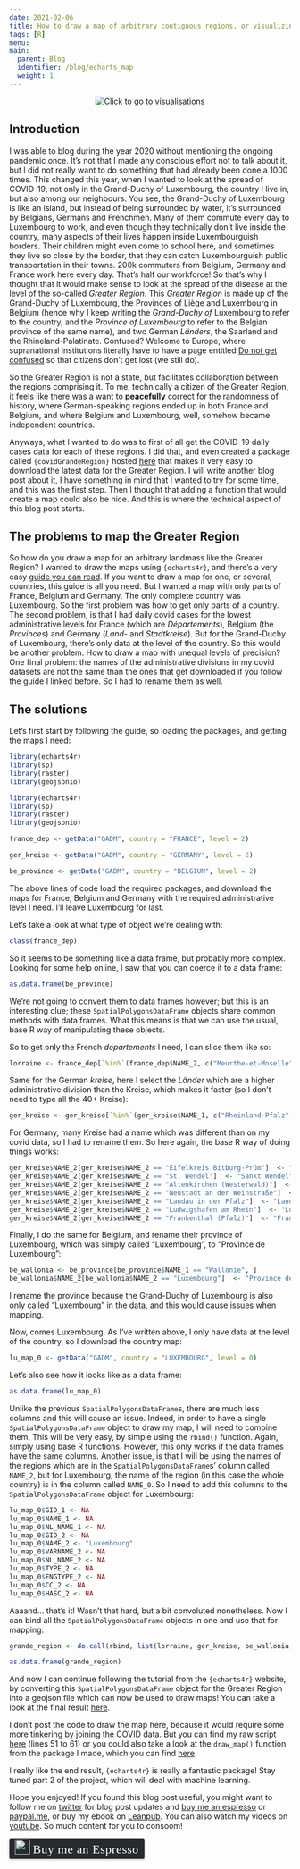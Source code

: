 ```yaml
---
date: 2021-02-06
title: How to draw a map of arbitrary contiguous regions, or visualizing the spread of COVID-19 in the Greater Region
tags: [R]
menu:
main:
  parent: Blog
  identifier: /blog/echarts_map
  weight: 1
---
```



<div style="text-align:center;">
<a href="https://happy-newton-bf63ad.netlify.app/">
<img src="/img/covidGrandeRegion.gif" title = "Click to go to visualisations"></a>
</div>


## Introduction

I was able to blog during the year 2020 without mentioning the ongoing pandemic once. It's not that I made
any conscious effort not to talk about it, but I did not really want to do something that had already
been done a 1000 times. This changed this year, when I wanted to look at the spread of 
COVID-19, not only in the Grand-Duchy of Luxembourg, the country I live in, but also among our 
neighbours. You see, the Grand-Duchy of Luxembourg is like an island, but instead of being surrounded
by water, it's surrounded by Belgians, Germans and Frenchmen. Many of them commute every day to Luxembourg
to work, and even though they technically don't live inside the country, many aspects of their 
lives happen inside Luxembourguish borders. Their children might even come to school here, and sometimes
they live so close by the border, that they can catch Luxembourguish public transportation in their
towns. 200k commuters from Belgium, Germany and France work here every day. That's half our 
workforce! So that's why I thought that it would make sense to look at the spread of the disease
at the level of the so-called *Greater Region*. This *Greater Region* is made up of the Grand-Duchy
of Luxembourg, the Provinces of Liège and Luxembourg in Belgium (hence why I keep writing the
*Grand-Duchy of* Luxembourg to refer to the country, and the *Province of Luxembourg* to refer
to the Belgian province of the same name), and two German *Länders*, the Saarland and 
the Rhineland-Palatinate. Confused? Welcome to Europe, where supranational institutions
literally have to have a page entitled [Do not get confused](https://www.coe.int/en/web/about-us/do-not-get-confused)
so that citizens don't get lost (we still do).

So the Greater Region is not a state, but facilitates collaboration between the regions comprising
it. To me, technically a citizen of the Greater Region, it feels like there was a want to **peacefully** correct
for the randomness of history, where German-speaking regions ended up in both France and Belgium, 
and where Belgium and Luxembourg, well, somehow became independent countries.

Anyways, what I wanted to do was to first of all get the COVID-19 daily cases data for each of these
regions. I did that, and even created a package called `{covidGrandeRegion}` hosted
[here](https://github.com/b-rodrigues/covidGrandeRegion) that makes it very easy to download the 
latest data for the Greater Region. I will write another blog post about it, I have something
in mind that I wanted to try for some time, and this was the first step.
Then I thought that adding a function that would create a map could also be nice. And this is
where the technical aspect of this blog post starts.

## The problems to map the Greater Region

So how do you draw a map for an arbitrary landmass like the Greater Region? I wanted to draw the
maps using `{echarts4r}`, and there's a very easy [guide you can read](https://echarts4r.john-coene.com/articles/make-geo-json.html).
If you want to draw a map for one, or several, countries, this guide is all you need. But I wanted 
a map with only parts of France, Belgium and Germany. The only complete country was Luxembourg.
So the first problem was how to get only parts of a country. The second problem, is that I had 
daily covid cases for the lowest administrative levels for France (which are *Départements*), 
Belgium (the *Provinces*) and Germany (*Land-* and *Stadtkreise*). But for the Grand-Duchy of Luxembourg,
there's only data at the level of the country. So this would be another problem. How to draw a map
with unequal levels of precision?
One final problem: the names of the administrative divisions in my covid datasets are not the same
than the ones that get downloaded if you follow the guide I linked before. So I had to rename 
them as well.

## The solutions

Let's first start by following the guide, so loading the packages, and getting the maps I need:

```r
library(echarts4r)
library(sp)
library(raster)
library(geojsonio)
```

```r
library(echarts4r)
library(sp)
library(raster)
library(geojsonio)
```

```r
france_dep <- getData("GADM", country = "FRANCE", level = 2)

ger_kreise <- getData("GADM", country = "GERMANY", level = 2)

be_province <- getData("GADM", country = "BELGIUM", level = 2)
```

The above lines of code load the required packages, and download the maps for France, Belgium
and Germany with the required administrative level I need. I'll leave Luxembourg for last.

Let's take a look at what type of object we're dealing with:

```r
class(france_dep)
```

So it seems to be something like a data frame, but probably more complex. Looking for some help
online, I saw that you can coerce it to a data frame:

```r
as.data.frame(be_province)
```

We're not going to convert them to data frames however; but this is an interesting clue; these `SpatialPolygonsDataFrame`
objects share common methods with data frames. What this means is that we can use the usual, 
base R way of manipulating these objects.

So to get only the French *départements* I need, I can slice them like so:

```r
lorraine <- france_dep[`%in%`(france_dep$NAME_2, c("Meurthe-et-Moselle", "Meuse", "Moselle", "Vosges")),]
```

Same for the German *kreise*, here I select the *Länder* which are a higher administrative division
than the Kreise, which makes it faster (so I don't need to type all the 40+ Kreise):

```r
ger_kreise <- ger_kreise[`%in%`(ger_kreise$NAME_1, c("Rheinland-Pfalz", "Saarland")),]
```

For Germany, many Kreise had a name which was different than on my covid data, so I had to 
rename them. So here again, the base R way of doing things works:

```r
ger_kreise$NAME_2[ger_kreise$NAME_2 == "Eifelkreis Bitburg-Prüm"]  <- "Bitburg-Prüm"
ger_kreise$NAME_2[ger_kreise$NAME_2 == "St. Wendel"]  <- "Sankt Wendel"
ger_kreise$NAME_2[ger_kreise$NAME_2 == "Altenkirchen (Westerwald)"]  <- "Altenkirchen"
ger_kreise$NAME_2[ger_kreise$NAME_2 == "Neustadt an der Weinstraße"]  <- "Neustadt a.d.Weinstraße"
ger_kreise$NAME_2[ger_kreise$NAME_2 == "Landau in der Pfalz"]  <- "Landau i.d.Pfalz"
ger_kreise$NAME_2[ger_kreise$NAME_2 == "Ludwigshafen am Rhein"]  <- "Ludwigshafen"
ger_kreise$NAME_2[ger_kreise$NAME_2 == "Frankenthal (Pfalz)"]  <- "Frankenthal"
```

Finally, I do the same for Belgium, and rename their province of Luxembourg, which was simply called
"Luxembourg", to "Province de Luxembourg":

```r
be_wallonia <- be_province[be_province$NAME_1 == "Wallonie", ]
be_wallonia$NAME_2[be_wallonia$NAME_2 == "Luxembourg"]  <- "Province de Luxembourg"
```

I rename the province because the Grand-Duchy of Luxembourg is also only called "Luxembourg" in the
data, and this would cause issues when mapping.

Now, comes Luxembourg. As I've written above, I only have data at the level of the country, so 
I download the country map:

```r
lu_map_0 <- getData("GADM", country = "LUXEMBOURG", level = 0)
```

Let's also see how it looks like as a data frame:

```r
as.data.frame(lu_map_0)
```

Unlike the previous `SpatialPolygonsDataFrame`s, there are much less columns and this will cause
an issue. Indeed, in order to have a single `SpatialPolygonsDataFrame` object to draw my map, 
I will need to combine them. This will be very easy, by simple using the `rbind()` function.
Again, simply using base R functions. However, this only works if the data frames have the same
columns. Another issue, is that I will be using the names of the regions which are in the `SpatialPolygonsDataFrame`s'
column called `NAME_2`, but for Luxembourg, the name of the region (in this case the whole country)
is in the column called `NAME_0`. So I need to add this columns to the `SpatialPolygonsDataFrame`
object for Luxembourg:

```r
lu_map_0$GID_1 <- NA
lu_map_0$NAME_1 <- NA
lu_map_0$NL_NAME_1 <- NA
lu_map_0$GID_2 <- NA
lu_map_0$NAME_2 <- "Luxembourg"
lu_map_0$VARNAME_2 <- NA
lu_map_0$NL_NAME_2 <- NA
lu_map_0$TYPE_2 <- NA
lu_map_0$ENGTYPE_2 <- NA
lu_map_0$CC_2 <- NA
lu_map_0$HASC_2 <- NA
```

Aaaand... that's it! Wasn't that hard, but a bit convoluted nonetheless. Now I can bind all
the `SpatialPolygonsDataFrame` objects in one and use that for mapping:

```r
grande_region <- do.call(rbind, list(lorraine, ger_kreise, be_wallonia, lu_map_0))

as.data.frame(grande_region)
```

And now I can continue following the tutorial from the `{echarts4r}` website, by converting this
`SpatialPolygonsDataFrame` object for the Greater Region into a geojson file which can now be 
used to draw maps! You can take a look at the final result [here](https://happy-newton-bf63ad.netlify.app/).

I don't post the code to draw the map here, because it would require some more tinkering by 
joining the COVID data. But you can find my raw script [here](https://github.com/b-rodrigues/covidGrandeRegion/blob/master/data-raw/maps.R)
(lines 51 to 61) or you could also take a look at the `draw_map()` function from the package
I made, which you can find [here](https://github.com/b-rodrigues/covidGrandeRegion/blob/master/R/draw_map.R).

I really like the end result, `{echarts4r}` is really a fantastic package!
Stay tuned part 2 of the project, which will deal with machine learning.

Hope you enjoyed! If you found this blog post useful, you might want to follow 
me on [twitter](https://www.twitter.com/brodriguesco) for blog post updates and 
[buy me an espresso](https://www.buymeacoffee.com/brodriguesco) or [paypal.me](https://www.paypal.me/brodriguesco), or buy my ebook on [Leanpub](https://leanpub.com/modern_tidyverse).
You can also watch my videos on [youtube](https://www.youtube.com/c/BrunoRodrigues1988/).
So much content for you to consoom!

<style>.bmc-button img{width: 27px !important;margin-bottom: 1px !important;box-shadow: none !important;border: none !important;vertical-align: middle !important;}.bmc-button{line-height: 36px !important;height:37px !important;text-decoration: none !important;display:inline-flex !important;color:#ffffff !important;background-color:#272b30 !important;border-radius: 3px !important;border: 1px solid transparent !important;padding: 1px 9px !important;font-size: 22px !important;letter-spacing:0.6px !important;box-shadow: 0px 1px 2px rgba(190, 190, 190, 0.5) !important;-webkit-box-shadow: 0px 1px 2px 2px rgba(190, 190, 190, 0.5) !important;margin: 0 auto !important;font-family:'Cookie', cursive !important;-webkit-box-sizing: border-box !important;box-sizing: border-box !important;-o-transition: 0.3s all linear !important;-webkit-transition: 0.3s all linear !important;-moz-transition: 0.3s all linear !important;-ms-transition: 0.3s all linear !important;transition: 0.3s all linear !important;}.bmc-button:hover, .bmc-button:active, .bmc-button:focus {-webkit-box-shadow: 0px 1px 2px 2px rgba(190, 190, 190, 0.5) !important;text-decoration: none !important;box-shadow: 0px 1px 2px 2px rgba(190, 190, 190, 0.5) !important;opacity: 0.85 !important;color:#82518c !important;}</style><link href="https://fonts.googleapis.com/css?family=Cookie" rel="stylesheet"><a class="bmc-button" target="_blank" href="https://www.buymeacoffee.com/brodriguesco"><img src="https://www.buymeacoffee.com/assets/img/BMC-btn-logo.svg" alt="Buy me an Espresso"><span style="margin-left:5px">Buy me an Espresso</span></a>
